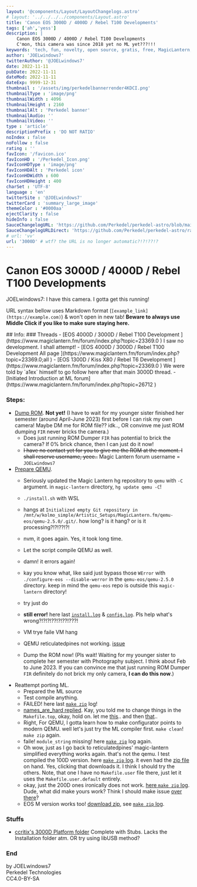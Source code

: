 ```yaml
---
layout: '@components/Layout/LayoutChangelogs.astro'
# layout: '../../../../components/Layout.astro'
title: 'Canon EOS 3000D / 4000D / Rebel T100 Developments'
tags: ['ah','yess']
description: |
    Canon EOS 3000D / 4000D / Rebel T100 Developments
    C'mon, this camera was since 2018 yet no ML yet???!!!
keywords: 'tech, fun, novelty, open source, gratis, free, MagicLantern, Canon'
author: 'JOELwindows7'
twitterAuthor: '@JOELwindows7'
date: 2022-11-11
pubDate: 2022-11-11
dateMod: 2022-11-11
dateExp: 9999-12-31
thumbnail : '/assets/img/perkedelbannerrender4KDCI.png'
thumbnailType : 'image/png'
thumbnailWidth : 4096
thumbnailHeight : 2160
thumbnailAlt : 'Perkedel banner'
thumbnailAudio: ''
thumbnailVideo: ''
type : 'article'
descriptionPrefix : 'DO NOT RATIO'
noIndex : false
noFollow : false
rating : ''
favIcon: '/favicon.ico'
favIconHD : '/Perkedel_Icon.png'
favIconHDType : 'image/png'
favIconHDAlt : 'Perkedel icon'
favIconHDWidth : 600
favIconHDHeight : 400
charSet : 'UTF-8'
language : 'en'
twitterSite : '@JOELwindows7'
twitterCard : 'summary_large_image' 
themeColor : '#0000aa'
ejectClarity : false
hideInfo : false
SauceChangelogURL: 'https://github.com/Perkedel/perkedel-astro/blob/main/src/pages/apps/wceload/Canon/SpecialCase/3000D.mdx'
SauceChangelogURLDirect: 'https://github.com/Perkedel/perkedel-astro/raw/main/src/pages/apps/wceload/Canon/SpecialCase/3000D.mdx'
# url: 'vv'
url: '3000D' # wtf? the URL is no longer automatic?!?!??!?
---
```

# Canon EOS 3000D / 4000D / Rebel T100 Developments
JOELwindows7: I have this camera. I gotta get this running!

<p class="warning">URL syntax bellow uses Markdown format (<code><span>[example_link](https://example.com)</span></code>) & won't open in new tab! <b>Beware to always use Middle Click if you like to make sure staying here.</b></p>
## Info:
### Threads
- [EOS 4000D / 3000D / Rebel T100 Development ](https://www.magiclantern.fm/forum/index.php?topic=23369.0 ) I saw no development. I shall attempt!
- [EOS 4000D / 3000D / Rebel T100 Development All page ](https://www.magiclantern.fm/forum/index.php?topic=23369.0;all )
- [EOS 1300D / Kiss X80 / Rebel T6 Development ](https://www.magiclantern.fm/forum/index.php?topic=23369.0 ) We were told by `a1ex` himself to go follow here after that main 3000D thread.
- [Initiated Introduction at ML forum](https://www.magiclantern.fm/forum/index.php?topic=26712 )

### Steps:
- [Dump ROM](https://www.magiclantern.fm/forum/index.php?topic=16534.0 ). **Not yet!** (I have to wait for my younger sister finished her semester (around April-June 2023) first before I can risk my own camera! Maybe DM me for ROM file?? idk.., OR convinve me just ROM dumping `FIR` never bricks the camera.)
    - Does just running ROM Dumper `FIR` has potential to brick the camera? If 0% brick chance, then I can just do it now!
    - ~~I have no contact yet for you to give me the ROM at the moment. I shall reserve username, yeee..~~ Magic Lantern forum username = `JOELwindows7`
- [Prepare QEMU](https://foss.heptapod.net/magic-lantern/magic-lantern/-/blob/branch/qemu/contrib/qemu/README.rst ).
    - Seriously updated the Magic Lantern hg repository to `qemu` with `-C` argument. in `magic-lantern` directory, `hg update qemu -C`!
    - `./install.sh` with WSL
    - hangs at `Initialized empty Git repository in /mnt/w/kolmo_simple/Artistic_Setups/MagicLantern.fm/qemu-eos/qemu-2.5.0/.git/`. how long? is it hang? or is it processing?!?!??!?!
    - nvm, it goes again. Yes, it took long time.
    - Let the script compile QEMU as well.
    - damn! it errors again!
    - kay you know what, like said just bypass those `WError` with `./configure-eos --disable-werror` in the `qemu-eos/qemu-2.5.0` directory. keep in mind the `qemu-eos` repo is outside this `magic-lantern` directory!
    - try just do
    - **still error!** here last [`install.log`](/assets/txt/logs/attemp_ml_2022-11-16_22-53/install.log) & [`config.log`](/assets/txt/logs/attemp_ml_2022-11-16_22-53/config.log). Pls help what's wrong?!?!?!??!?!??!???!
    - VM trye faile VM hang
    - QEMU reticulatedpines not working. [issue](https://github.com/reticulatedpines/magiclantern_simplified/issues/76 )
    
    - Dump the ROM now! (Pls wait! Waiting for my younger sister to complete her semester with Photography subject. I think about Feb to June 2023. If you can convince me that just running ROM Dumper `FIR` definitely do not brick my only camera, **I can do this now**.)
- Reattempt porting ML.
    - Prepared the ML source
    - Test compile anything.
    - FAILED! here last [`make zip`](/assets/txt/logs/attemp_ml_2022-11-16_22-53/make_zip.log) log!
    - [names_are_hard replied](https://www.magiclantern.fm/forum/index.php?topic=20214.msg240975#msg240975). Kay, you told me to change things in the `Makefile.top`, okay, hold on. let me [this](https://github.com/reticulatedpines/magiclantern_simplified/commit/4a6e5e666e52e56aaf3447f9d112b3fc791e38f3).. and then [that](https://github.com/reticulatedpines/magiclantern_simplified/commit/af10c16925912f864f4e218532dc9ac4e5af358f)..
    - Right, For QEMU, I gotta learn how to make configurator points to modern QEMU. well let's just try the ML compiler first. `make clean`! `make zip` again.
    - faile! `module_string` missing! here [`make zip`](/assets/txt/logs/attempt_ml_2022-11-19_16-37/make_zip_again.log) log again.
    - Oh wow, just as I go back to reticulatedpines' magic-lantern simplified everything works again. that's not the qemu. I test compiled the 100D version. here [`make zip` log](/assets/txt/logs/attempt_ml_2022-11-19_16-37/reticulatedpines_make_zip_local_100D.log). it even had the [zip file](/assets/zip/magiclantern-Nightly.2022Nov18.100D101.zip) on hand. Yes, clicking that downloads it. I think I should try the others. Note, that one I have no `Makefile.user` file there, just let it uses the `Makefile.user.default` entirely.
    - okay, just the 200D ones ironically does not work. [here `make zip` log](/assets/txt/logs/attempt_ml_2022-11-18_16-37/simplie_make_zip_again_again.log). Dude, what did make yours work? Think I should make issue [over there](https://github.com/reticulatedpines/magiclantern_simplified/issues)?
    - EOS M version works too! [download zip](/assets/zip/magiclantern-Nightly.2022Nov18.EOSM202.zip), see [`make zip` log](/assets/txt/logs/attempt_ml_2022-11-19_16-37/simplie_make_zip_EOS_M.log).


### Stuffs
- [ccritix's 3000D Platform folder](https://github.com/ccritix/magic-lantern/tree/branches/1300D/platform/4000D.100 ) Complete with Stubs. Lacks the Installation folder atm. OR try using libUSB method?

### End
by JOELwindows7  
Perkedel Technologies  
CC4.0-BY-SA
